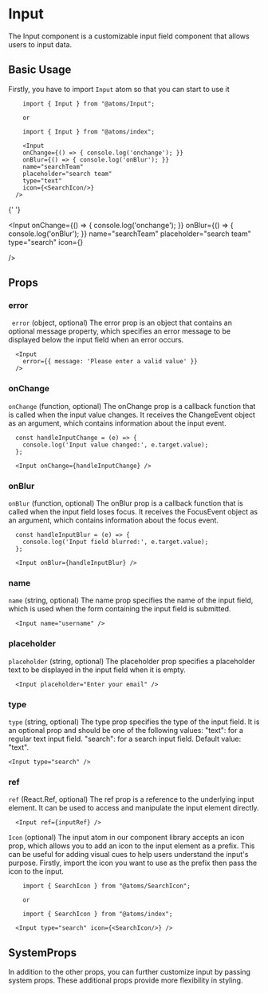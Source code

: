 

<MDXWrapper>
<Head>
	<title>Input Doc | OORSIG</title>
</Head>

# Input

The Input component is a customizable input field component that allows users to input data.

## Basic Usage

Firstly, you have to import `Input` atom so that you can start to use it

```
	import { Input } from "@atoms/Input";

	or

	import { Input } from "@atoms/index";

	<Input
    onChange={() => { console.log('onchange'); }}
    onBlur={() => { console.log('onBlur'); }}
    name="searchTeam"
    placeholder="search team"
    type="text"
    icon={<SearchIcon/>}
  />
```

{' '}

<Input
  onChange={() => {
    console.log('onchange');
  }}
  onBlur={() => {
    console.log('onBlur');
  }}
  name="searchTeam"
  placeholder="search team"
  type="search"
  icon={<SearchIcon/>}

/>

## Props

### error

` error` (object, optional)
The error prop is an object that contains an optional message property, which specifies an error message to be displayed below the input field when an error occurs.

```
  <Input
    error={{ message: 'Please enter a valid value' }}
  />

```

### onChange

`onChange` (function, optional)
The onChange prop is a callback function that is called when the input value changes. It receives the ChangeEvent object as an argument, which contains information about the input event.

```
  const handleInputChange = (e) => {
    console.log('Input value changed:', e.target.value);
  };

  <Input onChange={handleInputChange} />

```

### onBlur

`onBlur` (function, optional)
The onBlur prop is a callback function that is called when the input field loses focus. It receives the FocusEvent object as an argument, which contains information about the focus event.

```
  const handleInputBlur = (e) => {
    console.log('Input field blurred:', e.target.value);
  };

  <Input onBlur={handleInputBlur} />
```

### name

`name` (string, optional)
The name prop specifies the name of the input field, which is used when the form containing the input field is submitted.

```
  <Input name="username" />
```

### placeholder

`placeholder` (string, optional)
The placeholder prop specifies a placeholder text to be displayed in the input field when it is empty.

```
  <Input placeholder="Enter your email" />
```

### type

`type` (string, optional)
The type prop specifies the type of the input field. It is an optional prop and should be one of the following values:
"text": for a regular text input field.
"search": for a search input field.
Default value: "text".

```
<Input type="search" />
```

### ref

`ref` (React.Ref, optional)
The ref prop is a reference to the underlying input element. It can be used to access and manipulate the input element directly.

```
  <Input ref={inputRef} />
```

`Icon` (optional)
The input atom in our component library accepts an icon prop, which allows you to add an icon to the input element as a prefix. This can be useful for adding visual cues to help users understand the input's purpose.
Firstly, import the icon you want to use as the prefix then pass the icon to the input.

```
	import { SearchIcon } from "@atoms/SearchIcon";

	or

	import { SearchIcon } from "@atoms/index";

  <Input type="search" icon={<SearchIcon/>} />
```

## SystemProps

In addition to the other props, you can further customize input by passing system props. These additional props provide more flexibility in styling.

</MDXWrapper>
